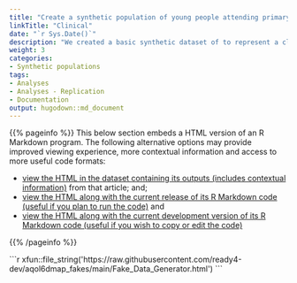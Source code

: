 ```yaml
---
title: "Create a synthetic population of young people attending primary mental health services"
linkTitle: "Clinical"
date: "`r Sys.Date()`"
description: "We created a basic synthetic dataset of to represent a clinical youth mental health sample."
weight: 3
categories: 
- Synthetic populations
tags: 
- Analyses
- Analyses - Replication
- Documentation
output: hugodown::md_document
---
```


{{% pageinfo %}}
This below section embeds a HTML version of an R Markdown program. The following alternative options may provide improved viewing experience, more contextual information and access to more useful code formats:

* [view the HTML in the dataset containing its outputs (includes contextual information)](https://doi.org/10.7910/DVN/HJXYKQ) from that article; and;
* [view the HTML along with the current release of its R Markdown code (useful if you plan to run the code)](https://doi.org/10.5281/zenodo.6321820) and
* [view the HTML along with the current development version of its R Markdown code (useful if you wish to copy or edit the code)](https://github.com/ready4-dev/aqol6dmap_fakes/) 

{{% /pageinfo %}}

````{=html}
```r
xfun::file_string('https://raw.githubusercontent.com/ready4-dev/aqol6dmap_fakes/main/Fake_Data_Generator.html')
```
````